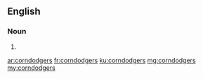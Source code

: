 ==English==

===Noun===
{{head|en}}

# {{plural of|corndodger}}

[[ar:corndodgers]]
[[fr:corndodgers]]
[[ku:corndodgers]]
[[mg:corndodgers]]
[[my:corndodgers]]